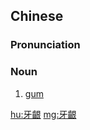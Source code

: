 {{also|牙龈}}
==Chinese==
{{zh-forms|s=牙龈}}

===Pronunciation===
{{zh-pron
|m=yáyín
|c=ngaa4 ngan4
|md=ngāi-ngṳ̀ng
|w=3nga nyin
|cat=n
}}

===Noun===
{{zh-noun}}

# {{lb|zh|anatomy}} [[gum]]
#: {{zh-x|牙齦 出血{xiě}|to have '''gum''' bleeding}}

[[hu:牙齦]]
[[mg:牙齦]]